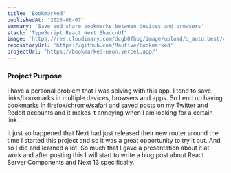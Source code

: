 ```yaml
---
title: 'Bookmarked'
publishedAt: '2023-06-07'
summary: 'Save and share bookmarks between devices and browsers'
stack: 'TypeScript React Next ShadcnUI'
image: 'https://res.cloudinary.com/dcgb0fhog/image/upload/q_auto:best/v1686250958/bookmarked.webp'
repositoryUrl: 'https://github.com/Maufive/bookmarked'
projectUrl: 'https://bookmarked-neon.vercel.app/'
---
```


### Project Purpose

I have a personal problem that I was solving with this app. I tend to save links/bookmarks in multiple devices, browsers and apps. So I end up having bookmarks in firefox/chrome/safari and saved posts on my Twitter and Reddit accounts and it makes it annoying when I am looking for a certain link.

It just so happened that Next had just released their new router around the time I started this project and so it was a great opportunity to try it out. And so I did and learned a lot. So much that I gave a presentation about it at work and after posting this I will start to write a blog post about React Server Components and Next 13 specifically.

